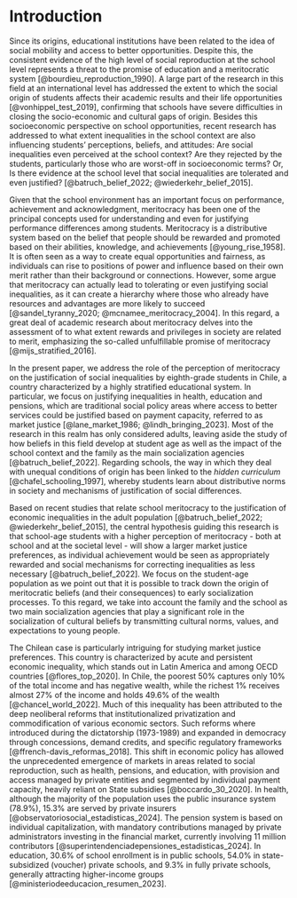 
# Introduction

Since its origins, educational institutions have been related to the idea of social mobility and access to better opportunities. Despite this, the consistent evidence of the high level of social reproduction at the school level represents a threat to the promise of education and a meritocratic system [@bourdieu_reproduction_1990]. A large part of the research in this field at an international level has addressed the extent to which the social origin of students affects their academic results and their life opportunities [@vonhippel_test_2019], confirming that schools have severe difficulties in closing the socio-economic and cultural gaps of origin. Besides this socioeconomic perspective on school opportunities, recent research has addressed to what extent inequalities in the school context are also influencing students' perceptions, beliefs, and attitudes: Are social inequalities even perceived at the school context? Are they rejected by the students, particularly those who are worst-off in socioeconomic terms? Or, Is there evidence at the school level that social inequalities are tolerated and even justified? [@batruch_belief_2022; @wiederkehr_belief_2015].


Given that the school environment has an important focus on performance, achievement and acknowledgment, meritocracy has been one of the principal concepts used for understanding and even for justifying performance differences among students. Meritocracy is a distributive system based on the belief that people should be rewarded and promoted based on their abilities, knowledge, and achievements [@young_rise_1958]. It is often seen as a way to create equal opportunities and fairness, as individuals can rise to positions of power and influence based on their own merit rather than their background or connections. However, some argue that meritocracy can actually lead to tolerating or even justifying social inequalities, as it can create a hierarchy where those who already have resources and advantages are more likely to succeed [@sandel_tyranny_2020; @mcnamee_meritocracy_2004]. In this regard, a great deal of academic research about meritocracy delves into the assessment of to what extent rewards and privileges in society are related to merit, emphasizing the so-called unfulfillable promise of meritocracy [@mijs_stratified_2016].

In the present paper, we address the role of the perception of meritocracy on the justification of social inequalities by eighth-grade students in Chile, a country characterized by a highly stratified educational system. In particular, we focus on justifying inequalities in health, education and pensions, which are traditional social policy areas where access to better services could be justified based on payment capacity, referred to as market justice [@lane_market_1986; @lindh_bringing_2023]. Most of the research in this realm has only considered adults, leaving aside the study of how beliefs in this field develop at student age as well as the impact of the school context and the family as the main socialization agencies [@batruch_belief_2022]. Regarding schools, the way in which they deal with unequal conditions of origin has been linked to the *hidden curriculum* [@chafel_schooling_1997], whereby students learn about distributive norms in society and mechanisms of justification of social differences.

Based on recent studies that relate school meritocracy to the justification of economic inequalities in the adult population [@batruch_belief_2022; @wiederkehr_belief_2015], the central hypothesis guiding this research is that school-age students with a higher perception of meritocracy - both at school and at the societal level - will show a larger market justice preferences, as individual achievement would be seen as appropriately rewarded and social mechanisms for correcting inequalities as less necessary [@batruch_belief_2022]. We focus on the student-age population as we point out that it is possible to track down the origin of meritocratic beliefs (and their consequences) to early socialization processes. To this regard, we take into account the family and the school as two main socialization agencies that play a significant role in the socialization of cultural beliefs by transmitting cultural norms, values, and expectations to young people.

The Chilean case is particularly intriguing for studying market justice preferences. This country is characterized by acute and persistent economic inequality, which stands out in Latin America and among OECD countries [@flores_top_2020]. In Chile, the poorest 50% captures only 10% of the total income and has negative wealth, while the richest 1% receives almost 27% of the income and holds 49.6% of the wealth [@chancel_world_2022]. Much of this inequality has been attributed to the deep neoliberal reforms that institutionalized privatization and commodification of various economic sectors. Such reforms where introduced during the dictatorship (1973-1989) and expanded in democracy through concessions, demand credits, and specific regulatory frameworks [@ffrench-davis_reformas_2018]. This shift in economic policy has allowed the unprecedented emergence of markets in areas related to social reproduction, such as health, pensions, and education, with provision and access managed by private entities and segmented by individual payment capacity, heavily reliant on State subsidies [@boccardo_30_2020]. In health, although the majority of the population uses the public insurance system (78.9%), 15.3% are served by private insurers [@observatoriosocial_estadisticas_2024]. The pension system is based on individual capitalization, with mandatory contributions managed by private administrators investing in the financial market, currently involving 11 million contributors [@superintendenciadepensiones_estadisticas_2024]. In education, 30.6% of school enrollment is in public schools, 54.0% in state-subsidized (voucher) private schools, and 9.3% in fully private schools, generally attracting higher-income groups [@ministeriodeeducacion_resumen_2023].